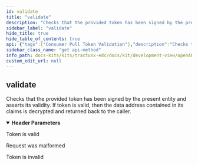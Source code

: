 ```yaml
---
id: validate
title: "validate"
description: "Checks that the provided token has been signed by the present entity and asserts its validity. If token is valid, then the data address contained in its claims is decrypted and returned back to the caller."
sidebar_label: "validate"
hide_title: true
hide_table_of_contents: true
api: {"tags":["Consumer Pull Token Validation"],"description":"Checks that the provided token has been signed by the present entity and asserts its validity. If token is valid, then the data address contained in its claims is decrypted and returned back to the caller.","operationId":"validate","parameters":[{"name":"Authorization","in":"header","required":false,"style":"simple","explode":false,"schema":{"type":"string","example":null}}],"responses":{"200":{"description":"Token is valid"},"400":{"description":"Request was malformed"},"403":{"description":"Token is invalid"}},"method":"get","path":"/token","servers":[{"url":"/"}],"info":{"title":"Tractus-X EDC REST API","description":"Tractus-X EDC API Documentation","license":{"name":"Apache License v2.0","url":"http://apache.org/v2"},"version":"0.5.1-SNAPSHOT"},"postman":{"name":"validate","description":{"content":"Checks that the provided token has been signed by the present entity and asserts its validity. If token is valid, then the data address contained in its claims is decrypted and returned back to the caller.","type":"text/plain"},"url":{"path":["token"],"host":["{{baseUrl}}"],"query":[],"variable":[]},"method":"GET"}}
sidebar_class_name: "get api-method"
info_path: docs-kits/kits/tractusx-edc/docs/kit/development-view/openAPI/tractusx-edc-api/tractus-x-edc-rest-api
custom_edit_url: null
---
```



## validate



Checks that the provided token has been signed by the present entity and asserts its validity. If token is valid, then the data address contained in its claims is decrypted and returned back to the caller.

<details style={{"marginBottom":"1rem"}} data-collapsed={false} open={true}><summary style={{}}><strong>Header Parameters</strong></summary><div><ul><ParamsItem className={"paramsItem"} param={{"name":"Authorization","in":"header","required":false,"style":"simple","explode":false,"schema":{"type":"string","example":null}}}></ParamsItem></ul></div></details><div><ApiTabs><TabItem label={"200"} value={"200"}><div>

Token is valid

</div><div></div></TabItem><TabItem label={"400"} value={"400"}><div>

Request was malformed

</div><div></div></TabItem><TabItem label={"403"} value={"403"}><div>

Token is invalid

</div><div></div></TabItem></ApiTabs></div>
      